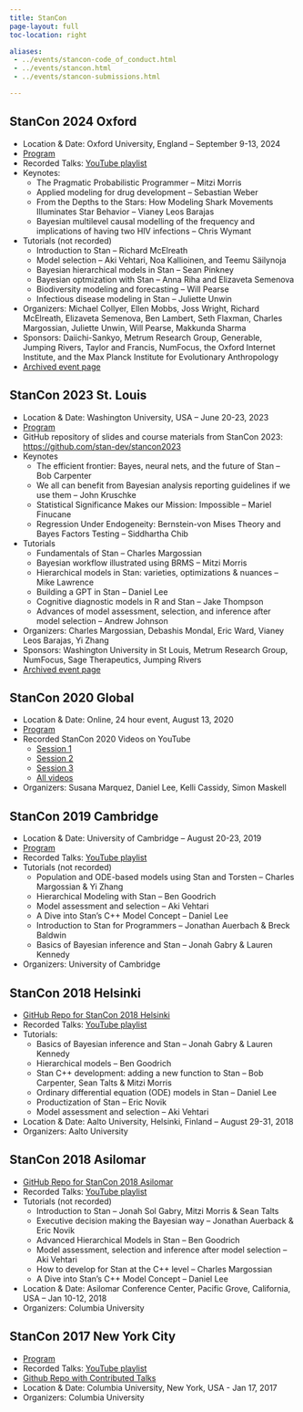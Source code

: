 ```yaml
---
title: StanCon
page-layout: full
toc-location: right

aliases:
 - ../events/stancon-code_of_conduct.html 
 - ../events/stancon.html
 - ../events/stancon-submissions.html

---
```


## StanCon 2024 Oxford

* Location & Date: Oxford University, England -- September 9-13, 2024
* [Program](stancon/StanCon2024-program.pdf){target="_blank"}
* Recorded Talks: [YouTube playlist](https://www.youtube.com/playlist?list=PLCrWEzJgSUqzNzh6mjWsWUu-lSK59VXP6)
* Keynotes:
  + The Pragmatic Probabilistic Programmer -- Mitzi Morris
  + Applied modeling for drug development -- Sebastian Weber
  + From the Depths to the Stars: How Modeling Shark Movements Illuminates Star Behavior -- Vianey Leos Barajas
  + Bayesian multilevel causal modelling of the frequency and implications of having two HIV infections -- Chris Wymant
* Tutorials  (not recorded)
  + Introduction to Stan -- Richard McElreath
  + Model selection -- Aki Vehtari, Noa Kallioinen, and Teemu Säilynoja
  + Bayesian hierarchical models in Stan -- Sean Pinkney
  + Bayesian optmization with Stan -- Anna Riha and Elizaveta Semenova
  + Biodiversity modeling and forecasting -- Will Pearse
  + Infectious disease modeling in Stan -- Juliette Unwin
* Organizers: Michael Collyer, Ellen Mobbs, Joss Wright, Richard McElreath, Elizaveta Semenova, Ben Lambert, Seth Flaxman, Charles Margossian, Juliette Unwin, Will Pearse, Makkunda Sharma
* Sponsors: Daiichi-Sankyo, Metrum Research Group, Generable, Jumping Rivers, Taylor and Francis, NumFocus, the Oxford Internet Institute, and the Max Planck Institute for Evolutionary Anthropology
* [Archived event page](https://github.com/stan-dev/stan-dev.github.io/blob/df6b188d6e1057863dddf110c109c1b8bc51b36e/events/stancon2024/index.md)


## StanCon 2023 St. Louis

* Location & Date: Washington University, USA -- June 20-23, 2023
* [Program](stancon/StanCon2023-program.pdf){target="_blank"}
* GitHub repository of slides and course materials from StanCon 2023: [https://github.com/stan-dev/stancon2023](https://github.com/stan-dev/stancon2023){target="_blank"}
* Keynotes
    + The efficient frontier: Bayes, neural nets, and the future of Stan -- Bob Carpenter
    + We all can benefit from Bayesian analysis reporting guidelines if we use them -- John Kruschke
    + Statistical Significance Makes our Mission: Impossible -- Mariel Finucane
    + Regression Under Endogeneity: Bernstein-von Mises Theory and Bayes Factors Testing -- Siddhartha Chib
* Tutorials
    + Fundamentals of Stan -- Charles Margossian
    + Bayesian workflow illustrated using BRMS -- Mitzi Morris
    + Hierarchical models in Stan: varieties, optimizations & nuances -- Mike Lawrence
    + Building a GPT in Stan -- Daniel Lee
    + Cognitive diagnostic models in R and Stan -- Jake Thompson
    + Advances of model assessment, selection, and inference after model selection --  Andrew Johnson
* Organizers: Charles Margossian, Debashis Mondal, Eric Ward, Vianey Leos Barajas, Yi Zhang
* Sponsors: Washington University in St Louis, Metrum Research Group, NumFocus, Sage Therapeutics, Jumping Rivers
* [Archived event page](https://github.com/stan-dev/stan-dev.github.io/blob/df6b188d6e1057863dddf110c109c1b8bc51b36e/events/stancon2023/index.md)

## StanCon 2020 Global

* Location & Date: Online, 24 hour event, August 13, 2020
* [Program](stancon/StanCon2020-program.qmd){target="_blank"}
* Recorded StanCon 2020 Videos on YouTube
  + [Session 1](https://www.youtube.com/playlist?list=PLCrWEzJgSUqzSg_N87tVF2YWebmoHB7Bp)
  + [Session 2](https://www.youtube.com/playlist?list=PLCrWEzJgSUqwychgV5Q72Nsaq08FU48aQ)
  + [Session 3](https://www.youtube.com/playlist?list=PLCrWEzJgSUqwj78wmC7vLklk8Zg158Htk)
  + [All videos](https://www.youtube.com/playlist?list=PLCrWEzJgSUqzI3goQEAKkDsHg72inmqbe) 
* Organizers: Susana Marquez, Daniel Lee, Kelli Cassidy, Simon Maskell


## StanCon 2019 Cambridge

* Location & Date: University of Cambridge -- August 20-23, 2019
* [Program](stancon/StanCon2019-program.qmd){target="_blank"}
* Recorded Talks: [YouTube playlist](https://youtube.com/playlist?list=PLCrWEzJgSUqwERifw7IhR593ehWg2tYLs&si=c2h_lAlQtHeXXlV8)
* Tutorials (not recorded)
    + Population and ODE-based models using Stan and Torsten -- Charles Margossian & Yi Zhang
    + Hierarchical Modeling with Stan -- Ben Goodrich
    + Model assessment and selection -- Aki Vehtari
    + A Dive into Stan’s C++ Model Concept -- Daniel Lee
    + Introduction to Stan for Programmers -- Jonathan Auerbach & Breck Baldwin
    + Basics of Bayesian inference and Stan -- Jonah Gabry & Lauren Kennedy
* Organizers: University of Cambridge

## StanCon 2018  Helsinki

* [GitHub Repo for StanCon 2018 Helsinki](https://github.com/stan-dev/stancon_talks/tree/master/2018-helsinki){target="_blank"}
* Recorded Talks: [YouTube playlist](https://youtube.com/playlist?list=PLCrWEzJgSUqxG_CmS5Y6TaHqWij-Oak9T&si=mrbye44NnR8qGOXL)
* Tutorials:
   + Basics of Bayesian inference and Stan -- Jonah Gabry & Lauren Kennedy
   + Hierarchical models -- Ben Goodrich
   + Stan C++ development: adding a new function to Stan -- Bob Carpenter, Sean Talts & Mitzi Morris
   + Ordinary differential equation (ODE) models in Stan -- Daniel Lee
   + Productization of Stan -- Eric Novik
   + Model assessment and selection -- Aki Vehtari
* Location & Date: Aalto University, Helsinki, Finland -- August 29-31, 2018
* Organizers: Aalto University 


## StanCon 2018 Asilomar

* [GitHub Repo for StanCon 2018 Asilomar](https://github.com/stan-dev/stancon_talks/tree/master/2018#materials-from-stancon-2018-asilomar){target="_blank"}
* Recorded Talks: [YouTube playlist](https://youtube.com/playlist?list=PLCrWEzJgSUqwd7RCSyAmE26YJaPWHm8tD&si=wjdPNJtFwpAvalTn)
* Tutorials (not recorded)
    + Introduction to Stan -- Jonah Sol Gabry, Mitzi Morris & Sean Talts
    + Executive decision making the Bayesian way -- Jonathan Auerback & Eric Novik
    + Advanced Hierarchical Models in Stan -- Ben Goodrich
    + Model assessment, selection and inference after model selection -- Aki Vehtari
    + How to develop for Stan at the C++ level -- Charles Margossian
    + A Dive into Stan’s C++ Model Concept -- Daniel Lee
* Location & Date: Asilomar Conference Center, Pacific Grove, California, USA -- Jan 10-12, 2018
* Organizers: Columbia University


## StanCon 2017 New York City

* [Program](stancon/StanCon2017-program.pdf){target="_blank"}
* Recorded Talks: [YouTube playlist](https://youtube.com/playlist?list=PLCrWEzJgSUqyTrwjUMarPeqtmparZ4y33&si=lgKunWEOUSQkNlfW)
* [Github Repo with Contributed Talks](https://github.com/stan-dev/stancon_talks/tree/master/2017/Contributed-Talks){target="_blank"}
* Location & Date: Columbia University, New York, USA - Jan 17, 2017
* Organizers: Columbia University

